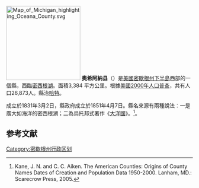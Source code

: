 {{noteTA
|T=zh-hans:奥希阿纳县 (密歇根州);zh-hk:奧希阿納縣 (密歇根州);zh-tw:奧希阿納郡 (密西根州);
|1=zh-hans:县;zh-hk:縣;zh-tw:郡;
}}

[[File:Map_of_Michigan_highlighting_Oceana_County.svg|200px]]
'''奧希阿納县'''（{{lang-en|Oceana County}}）是[[美國|美國]][[密歇根州|密歇根州]][[下半島|下半島]]西部的一個縣，西臨[[密西根湖|密西根湖]]。面積3,384 平方公里。根據[[美國2000年人口普查|美國2000年人口普查]]，共有人口26,873人。縣治[[哈特_(密西根州)|哈特]]。

成立於1831年3月2日，縣政府成立於1851年4月7日。縣名來源有兩種說法：一是廣大如海洋的密西根湖；二為烏托邦式著作《[[大洋國|大洋國]]》。<ref>Kane, J. N. and C. C. Aiken. The American Counties: Origins of County Names Dates of Creation and Population Data 1950-2000. Lanham, MD.: Scarecrow Press, 2005.</ref>。

==参考文献==
<div class="references-small">
<references />
</div>
{{Michigan}}
{{Michigan-stub}}
{{DEFAULTSORT:Oceana}}
[[Category:密歇根州行政区划|Category:密歇根州行政区划]]